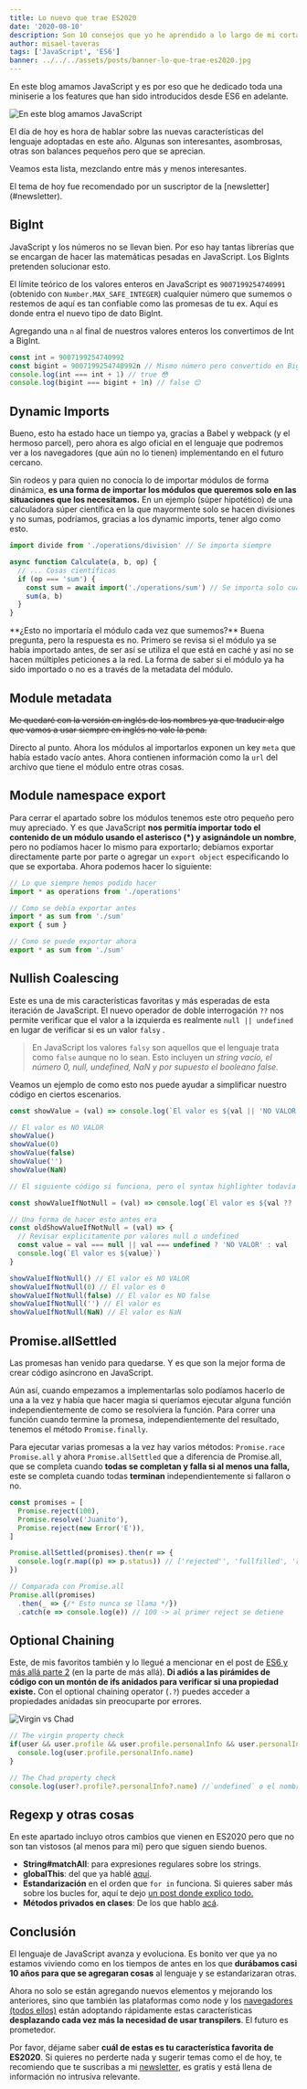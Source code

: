 ```yaml
---
title: Lo nuevo que trae ES2020
date: '2020-08-10'
description: Son 10 consejos que yo he aprendido a lo largo de mi corta vida pero que me falta ponerlas en práctica y que creo que podrían beneficiarte también y así me sirven a mi también de recordatorio.
author: misael-taveras
tags: ['JavaScript', 'ES6']
banner: ../../../assets/posts/banner-lo-que-trae-es2020.jpg
---
```


En este blog amamos JavaScript y es por eso que he dedicado toda una miniserie a los features que han sido introducidos desde ES6 en adelante.

![En este blog amamos JavaScript](../../../assets/posts/amamos-javascript.png)

El día de hoy es hora de hablar sobre las nuevas características del lenguaje adoptadas en este año. Algunas son interesantes, asombrosas, otras son balances pequeños pero que se aprecian.

Veamos esta lista, mezclando entre más y menos interesantes.

<Admonition type="disclaimer">
  El tema de hoy fue recomendado por un suscriptor de la [newsletter](#newsletter).
</Admonition>

## BigInt

JavaScript y los números no se llevan bien. Por eso hay tantas librerías que se encargan de hacer las matemáticas pesadas en JavaScript. Los BigInts pretenden solucionar esto.

El límite teórico de los valores enteros en JavaScript es `9007199254740991` (obtenido con `Number.MAX_SAFE_INTEGER`)  cualquier número que sumemos o restemos de aquí es tan confiable como las promesas de tu ex. Aquí es donde entra el nuevo tipo de dato BigInt. 

Agregando una `n` al final de nuestros valores enteros los convertimos de Int a BigInt.

```js
const int = 9007199254740992
const bigint = 9007199254740992n // Mismo número pero convertido en BigInt
console.log(int === int + 1) // true 😳
console.log(bigint === bigint + 1n) // false 😌
```

## Dynamic Imports

Bueno, esto ha estado hace un tiempo ya, gracias a Babel y webpack (y el hermoso parcel), pero ahora es algo oficial en el lenguaje que podremos ver a los navegadores (que aún no lo tienen) implementando en el futuro cercano.

Sin rodeos y para quien no conocía lo de importar módulos de forma dinámica, **es una forma de importar los módulos que queremos solo en las situaciones que los necesitamos.** En un ejemplo (súper hipotético) de una calculadora súper científica en la que mayormente solo se hacen divisiones y no sumas, podríamos, gracias a los dynamic imports, tener algo como esto.

```js
import divide from './operations/division' // Se importa siempre

async function Calculate(a, b, op) {
  // ... Cosas científicas
  if (op === 'sum') {
    const sum = await import('./operations/sum') // Se importa solo cuando se hace suma
    sum(a, b)
  }
}
```

<Admonition type="info">
  **¿Esto no importaría el módulo cada vez que sumemos?** Buena pregunta, pero la respuesta es no. Primero se revisa si el módulo ya se había importado antes, de ser así se utiliza el que está en caché y así no se hacen múltiples peticiones a la red. La forma de saber si el módulo ya ha sido importado o no es a través de la metadata del módulo.
</Admonition>

## Module metadata

~~Me quedaré con la versión en inglés de los nombres ya que traducir algo que vamos a usar siempre en inglés no vale la pena.~~

Directo al punto. Ahora los módulos al importarlos exponen un key `meta` que había estado vacío antes. Ahora contienen información como la `url` del archivo que tiene el módulo entre otras cosas.

## Module namespace export

Para cerrar el apartado sobre los módulos tenemos este otro pequeño pero muy apreciado. Y es que JavaScript **nos permitía importar todo el contenido de un módulo usando el asterisco (*) y asignándole un nombre**, pero no podíamos hacer lo mismo para exportarlo; debíamos exportar directamente parte por parte o agregar un `export object` especificando lo que se exportaba. Ahora podemos hacer lo siguiente:

```js
// Lo que siempre hemos podido hacer
import * as operations from './operations'

// Como se debía exportar antes
import * as sum from './sum'
export { sum }

// Como se puede exportar ahora
export * as sum from './sum'
```

## Nullish Coalescing

Este es una de mis características favoritas y más esperadas de esta iteración de JavaScript. El nuevo operador de doble interrogación `??` nos permite verificar que el valor a la izquierda es realmente `null || undefined` en lugar de verificar si es un valor `falsy` .

> En JavaScript los valores `falsy` son aquellos que el lenguaje trata como `false` aunque no lo sean. Esto incluyen u*n string vacío, el número 0, null, undefined, NaN y por supuesto el booleano false.*

Veamos un ejemplo de como esto nos puede ayudar a simplificar nuestro código en ciertos escenarios.

```js
const showValue = (val) => console.log(`El valor es ${val || 'NO VALOR'}`)

// El valor es NO VALOR
showValue()
showValue(0)
showValue(false)
showValue('')
showValue(NaN)

// El siguiente código si funciona, pero el syntax highlighter todavía no conoce esta sintaxis.

const showValueIfNotNull = (val) => console.log(`El valor es ${val ?? 'NO VALOR'}`)

// Una forma de hacer esto antes era
const oldShowValueIfNotNull = (val) => {
  // Revisar explicitamente por valores null o undefined
  const value = val === null || val === undefined ? 'NO VALOR' : val
  console.log(`El valor es ${value}`)
}

showValueIfNotNull() // El valor es NO VALOR
showValueIfNotNull(0) // El valor es 0
showValueIfNotNull(false) // El valor es NO false
showValueIfNotNull('') // El valor es
showValueIfNotNull(NaN) // El valor es NaN

```

## Promise.allSettled

Las promesas han venido para quedarse. Y es que son la mejor forma de crear código asíncrono en JavaScript.

Aún así, cuando empezamos a implementarlas solo podíamos hacerlo de una a la vez y había que hacer magia si queríamos ejecutar alguna función independientemente de como se resolviera la función. Para correr una función cuando termine la promesa, independientemente del resultado, tenemos el método `Promise.finally`.

Para ejecutar varias promesas a la vez hay varios métodos: `Promise.race` `Promise.all` y ahora `Promise.allSettled` que a diferencia de Promise.all, que se completa cuando **todas se completan y falla si al menos una falla,** este se completa cuando todas **terminan** independientemente si fallaron o no.

```js
const promises = [
  Promise.reject(100),
  Promise.resolve('Juanito'),
  Promise.reject(new Error('E')),
]

Promise.allSettled(promises).then(r => {
  console.log(r.map((p) => p.status)) // ['rejected'', 'fullfilled', 'rejected']
})

// Comparada con Promise.all
Promise.all(promises)
  .then(_ => {/* Esto nunca se llama */})
  .catch(e => console.log(e)) // 100 -> al primer reject se detiene
```

## Optional Chaining

Este, de mis favoritos también y lo llegué a mencionar en el post de [ES6 y más allá parte 2](javascript-todo-lo-nuevo-desde-es6-hasta-hoy-parte-2#optional-chaining) (en la parte de más allá). **Di adiós a las pirámides de código con un montón de ifs anidados para verificar si una propiedad existe.** Con el optional chaining operator (`.?`) puedes acceder a propiedades anidadas sin preocuparte por errores.

![Virgin vs Chad](../../../assets/posts/virgin-vs-chad.png)

```js
// The virgin property check
if(user && user.profile && user.profile.personalInfo && user.personalInfo.name) {
  console.log(user.profile.personalInfo.name)
}

// The Chad property check
console.log(user?.profile?.personalInfo?.name) //`undefined` o el nombre del usuario
```

## Regexp y otras cosas

En este apartado incluyo otros cambios que vienen en ES2020 pero que no son tan vistosos (al menos para mi) pero que siguen siendo buenos.

- **String#matchAll**: para expresiones regulares sobre los strings.
- **globalThis**: del que ya hablé [aquí](javascript-todo-lo-nuevo-desde-es6-hasta-hoy-parte-2#otras-cosas-para-el-futuro-de-javascript).
- **Estandarización** en el orden que `for in` funciona. Si quieres saber más sobre los bucles for, aquí te dejo [un post donde explico todo.](domina-todos-los-bucles-for-en-que-hay-en-java-script)
- **Métodos privados en clases**: De los que hablo [acá](javascript-todo-lo-nuevo-desde-es6-hasta-hoy-parte-2#metodos-estaticos-y-valores-privados-en-clases).

## Conclusión

El lenguaje de JavaScript avanza y evoluciona. Es bonito ver que ya no estamos viviendo como en los tiempos de antes en los que **durábamos casi 10 años para que se agregaran cosas** al lenguaje y se estandarizaran otras.

Ahora no solo se están agregando nuevos elementos y mejorando los anteriores, sino que también las plataformas como node y los [navegadores (todos ellos)](https://open.spotify.com/episode/0gq4CLCRwVUuwTXjmIHraM) están adoptando rápidamente estas características **desplazando cada vez más la necesidad de usar transpilers**. El futuro es prometedor.

Por favor, déjame saber **cuál de estas es tu característica favorita de ES2020**. Si quieres no perderte nada y sugerir temas como el de hoy, te recomiendo que te suscribas a mi [newsletter](#newsletter), es gratis y está llena de información no intrusiva relevante.
